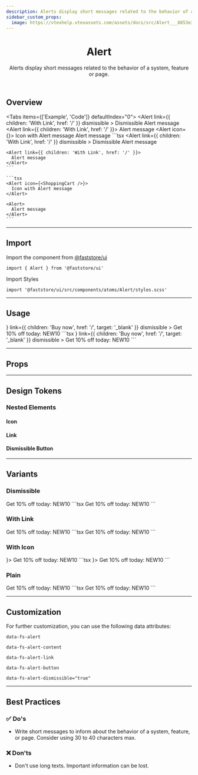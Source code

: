 ```yaml
---
description: Alerts display short messages related to the behavior of a system, feature or page.
sidebar_custom_props:
  image: https://vtexhelp.vtexassets.com/assets/docs/src/Alert___8853e3dae68a1a6a1c5d6a103b752ede.png
---
```



<header>

# Alert

Alerts display short messages related to the behavior of a system, feature or page.

</header>

## Overview

<Tabs items={['Example', 'Code']} defaultIndex="0">
  <Tab>
    <OverviewSection>
      <Alert
        link={{ children: 'With Link', href: '/' }}
        dismissible
      >
        Dismissible Alert message
      </Alert>
      <Alert link={{ children: 'With Link', href: '/' }}>
        Alert message
      </Alert>
    </OverviewSection>
    <OverviewSection>
      <Alert icon={<ShoppingCart />}>
        Icon with Alert message
      </Alert>
      <Alert>
        Alert message
      </Alert>
    </OverviewSection>
  </Tab>
  <Tab>
    ```tsx
    <Alert
      link={{ children: 'With Link', href: '/' }}
      dismissible
    >
      Dismissible Alert message
    </Alert>

    <Alert link={{ children: 'With Link', href: '/' }}>
      Alert message
    </Alert>
    ```

    ```tsx
    <Alert icon={<ShoppingCart />}>
      Icon with Alert message
    </Alert>

    <Alert>
      Alert message
    </Alert>
    ```

  </Tab>
</Tabs>

---

## Import

Import the component from [@faststore/ui](/../components)

```tsx
import { Alert } from '@faststore/ui'
```

Import Styles

```tsx
import '@faststore/ui/src/components/atoms/Alert/styles.scss'
```

---

## Usage

<OverviewSection>
  <Alert
    icon={<ShoppingCart />}
    link={{ children: 'Buy now', href: '/', target: '_blank' }}
    dismissible
  >
    Get 10% off today:&nbsp;<span>NEW10</span>
  </Alert>
</OverviewSection>
```tsx
<Alert
  icon={<ShoppingCart />}
  link={{ children: 'Buy now', href: '/', target: '_blank' }}
  dismissible
>
  Get 10% off today:&nbsp;<span>NEW10</span>
</Alert>
```

---

## Props

<PropsSection name="BuyButton" />

---

## Design Tokens

<TokenTable>
  <TokenRow token="--fs-alert-height" value="var(--fs-spacing-7)" />
  <TokenRow token="--fs-alert-padding-left" value="var(--fs-spacing-3)" />
  <TokenRow
    token="--fs-alert-padding-right"
    value="var(--fs-alert-padding-left)"
  />
  <TokenDivider />
  <TokenRow
    token="--fs-alert-bkg-color"
    value="var(--fs-color-highlighted-bkg)"
    isColor
  />
  <TokenDivider />
  <TokenRow
    token="--fs-alert-text-color"
    value="var(--fs-color-highlighted-text)"
    isColor
  />
  <TokenRow token="--fs-alert-text-size" value="var(--fs-text-size-1)" />
</TokenTable>

### Nested Elements

#### Icon

<TokenTable>
  <TokenRow token="--fs-alert-icon-width" value="var(--fs-spacing-4)" />
  <TokenRow token="--fs-alert-icon-height" value="var(--fs-alert-icon-width)" />
  <TokenRow token="--fs-alert-icon-margin-right" value="var(--fs-spacing-1)" />
  <TokenRow
    token="--fs-alert-icon-color"
    value="var(--fs-alert-text-color)"
    globalValue="var(--fs-color-highlighted-text)"
    isColor
  />
</TokenTable>

#### Link

<TokenTable>
  <TokenRow
    token="--fs-alert-link-color"
    value="var(--fs-alert-text-color)"
    globalValue="var(--fs-color-highlighted-text)"
    isColor
  />
  <TokenRow
    token="--fs-alert-link-color-visited"
    value="var(--fs-alert-text-color)"
    globalValue="var(--fs-color-highlighted-text)"
    isColor
  />
</TokenTable>

#### Dismissible Button

<TokenTable>
  <TokenRow
    token="--fs-alert-button-text-color"
    value="var(--fs-alert-text-color)"
    globalValue="var(--fs-color-highlighted-text)"
    isColor
  />
  <TokenRow
    token="--fs-alert-button-bkg-color"
    value="var(--fs-alert-bkg-color)"
    globalValue="var(--fs-color-highlighted-bkg)"
    isColor
  />
  <TokenRow
    token="--fs-alert-button-border-radius"
    value="var(--fs-border-radius)"
  />
</TokenTable>

---

## Variants

### Dismissible

<OverviewSection>
  <Alert dismissible>
    Get 10% off today:&nbsp;<span>NEW10</span>
  </Alert>
</OverviewSection>
```tsx
<Alert dismissible>
  Get 10% off today:&nbsp;<span>NEW10</span>
</Alert>
```

### With Link

<OverviewSection>
  <Alert link={{ children: 'Buy now', href: '/' }}>
    Get 10% off today:&nbsp;<span>NEW10</span>
  </Alert>
</OverviewSection>
```tsx
<Alert link={{ children: 'Buy now', href: '/' }}>
  Get 10% off today:&nbsp;<span>NEW10</span>
</Alert>
```

### With Icon

<OverviewSection>
  <Alert icon={<ShoppingCart />}>
    Get 10% off today:&nbsp;<span>NEW10</span>
  </Alert>
</OverviewSection>
```tsx
<Alert icon={<ShoppingCart />}>
  Get 10% off today:&nbsp;<span>NEW10</span>
</Alert>
```

### Plain

<OverviewSection>
  <Alert>
    Get 10% off today:&nbsp;<span>NEW10</span>
  </Alert>
</OverviewSection>
```tsx
<Alert>
  Get 10% off today:&nbsp;<span>NEW10</span>
</Alert>
```

---

## Customization

For further customization, you can use the following data attributes:

`data-fs-alert`

`data-fs-alert-content`

`data-fs-alert-link`

`data-fs-alert-button`

`data-fs-alert-dismissible="true"`

---

## Best Practices

### ✅ Do's

- Write short messages to inform about the behavior of a system, feature, or page. Consider using 30 to 40 characters max.

### ❌ Don'ts

- Don't use long texts. Important information can be lost.
